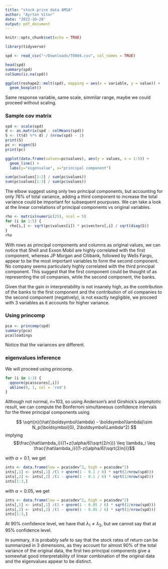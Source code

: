 ```yaml
---
title: "stock price data AMSA"
author: "Ayrton Vitor"
date: "2022-10-28"
output: pdf_document
---
```


```r
knitr::opts_chunk$set(echo = TRUE)
```

```r
library(tidyverse)
```

```r
spd <- read_csv("~/Downloads/T0804.csv", col_names = TRUE)
```

```r
head(spd)
summary(spd)
colSums(is.na(spd))
```

```r
ggplot(reshape2::melt(spd), mapping = aes(x = variable, y = value)) +
  geom_boxplot()
```

Same response variable, same scale, simmilar range, maybe we could proceed without scaling.

### Sample cov matrix

```r
spd <- scale(spd)
d <- as.matrix(spd - colMeans(spd))
S <- (t(d) %*% d) / (nrow(spd) - 1)
print(S)
pc <- eigen(S)
print(pc)
```

```r
ggplot(data.frame(values=pc$values), aes(y = values, x = 1:5)) +
  geom_line() +
  labs(y="eigenvalue", x="principal component")
```

```r
sum(pc$values[1:2] / sum(pc$values))
sum(pc$values[1:3] / sum(pc$values))
```

The elbow suggest using only two principal components, but accounting for only 76% of total variance, adding a third component to increase the total variance could be important for subsequent pourpuses. We can take a look at the linear correlations of principal components vs original variables.

```r
rho <- matrix(numeric(25), ncol = 5)
for (i in 1:5) {
  rho[i,] <- sqrt(pc$values[i]) * pc$vectors[,i] / sqrt(diag(S))
}
rho
```

With rows as principal components and columns as original values, we can notice that Shell and Exxon Mobil are highly correlated with the first component, whereas JP Morgan and Citibank, followed by Wells Fargo, appear to be the most important variables to form the second component. No company seems particularly highly correlated with the third principal component. This suggest that the first component could be thought of as representing the oil companies, while the second component, the banks.

Given that the gain in interpretability is not insanely high, as the contribution of the banks to the first component and the contribution of oil companies to the second component (negatively), is not exactly negligible, we proceed with 3 variables as it accounts for higher variance.

### Using princomp

```r
pca <- princomp(spd)
summary(pca)
pca$loadings
```

Notice that the variances are different.

### eigenvalues inference

We will proceed using princomp.

```r
for (i in 1:3) {
  qqnorm(pca$scores[,i])
  abline(0, 1, col = 'red')  
}
```

Although not normal, n=103, so using Anderson's and Girshick's asymptotic result,
we can compute the Bonferroni simultaneous confidence intervals for the three
principal components using

$$
\sqrt{n}(\hat{\boldsymbol\lambda} - \boldsymbol\lambda)\sim N_p(\boldsymbol{0}, 2\boldsymbol\Lambda^2)
$$ implying$$\frac{\hat\lambda_i}{(1+z(\alpha/6)\sqrt{2/n})} \leq \lambda_i \leq \frac{\hat\lambda_i}{(1-z(\alpha/6)\sqrt{2/n})}$$

with $\alpha=0.1$, we get

```r
ints <- data.frame(low = pca$sdev^2, high = pca$sdev^2)
ints[,1] <- ints[,1] /(1 + qnorm(1 - 0.1 / 6) * sqrt(2/nrow(spd)))
ints[,2] <- ints[,2] /(1 - qnorm(1 - 0.1 / 6) * sqrt(2/nrow(spd)))
ints[1:3,]
```

with $\alpha=0.05$, we get

```r
ints <- data.frame(low = pca$sdev^2, high = pca$sdev^2)
ints[,1] <- ints[,1] /(1 + qnorm(1 - 0.05 / 6) * sqrt(2/nrow(spd)))
ints[,2] <- ints[,2] /(1 - qnorm(1 - 0.05 / 6) * sqrt(2/nrow(spd)))
ints[1:3,]
```

At 90% confidence level, we have that $\lambda_1\neq\lambda_2$, but we cannot say
that at 95% confidence level.

In summary, it is probably safe to say that the stock rates of return can be
summarized in 3 dimensions, as they account for almost 90% of the total variance
of the original data, the first two principal components give a somewhat good
interpretability of linear combination of the original data and the eigenvalues
appear to be distinct.
